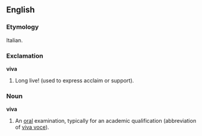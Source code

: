 ==English==

===Etymology===
Italian.

===Exclamation===
'''viva'''
# Long live! (used to express acclaim or support).

===Noun===
'''viva'''
# An [[oral]] examination, typically for an academic qualification (abbreviation of [[viva voce]]).